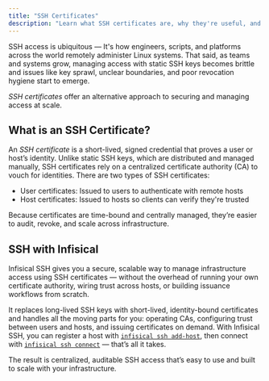 ```yaml
---
title: "SSH Certificates"
description: "Learn what SSH certificates are, why they're useful, and how they enable secure, scalable infrastructure access."
---
```


SSH access is ubiquitous — It's how engineers, scripts, and platforms across the world remotely administer Linux systems. That said, as teams and systems grow, managing access with static SSH keys becomes brittle and issues like key sprawl, unclear boundaries, and poor revocation hygiene start to emerge.

_SSH certificates_ offer an alternative approach to securing and managing access at scale.

## What is an SSH Certificate?

An _SSH certificate_ is a short-lived, signed credential that proves a user or host’s identity. Unlike static SSH keys, which are distributed and managed manually, SSH certificates rely on a centralized certificate authority (CA) to vouch for identities.
There are two types of SSH certificates:

- User certificates: Issued to users to authenticate with remote hosts
- Host certificates: Issued to hosts so clients can verify they're trusted

Because certificates are time-bound and centrally managed, they’re easier to audit, revoke, and scale across infrastructure.

## SSH with Infisical

Infisical SSH gives you a secure, scalable way to manage infrastructure access using SSH certificates — without the overhead of running your own certificate authority, wiring trust across hosts, or building issuance workflows from scratch.

It replaces long-lived SSH keys with short-lived, identity-bound certificates and handles all the moving parts for you: operating CAs, configuring trust between users and hosts, and issuing certificates on demand. With Infisical SSH, you can register a host with [`infisical ssh add-host`](/docs/cli/commands/ssh#infisical-ssh-add-host), then connect with [`infisical ssh connect`](/docs/cli/commands/ssh#infisical-ssh-connect) — that’s all it takes.

The result is centralized, auditable SSH access that’s easy to use and built to scale with your infrastructure.
